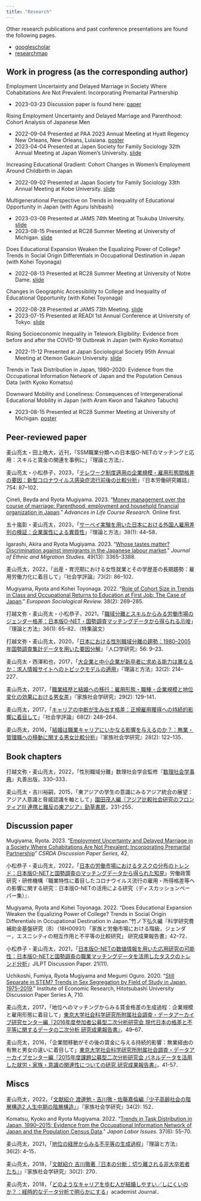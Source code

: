 ```yaml
---
title: "Research"
---
```


Other research publications and past conference presentations are found the following pages.

-   [googlescholar](https://scholar.google.co.jp/citations?user=oJnisc0AAAAJ)
-   [researchmap](https://researchmap.jp/mugiyama)

## Work in progress (as the corresponding author)

Employment Uncertainty and Delayed Marriage in Society Where Cohabitations Are Not Prevalent: Incorporating Premarital Partnership

-   2023-03-23 Discussion paper is found here: [paper](https://csrdadps.com/paper/42)

Rising Employment Uncertainty and Delayed Marriage and Parenthood: Cohort Analysis of Japanese Men

-   2022-09-04 Presented at PAA 2023 Annual Meeting at Hyatt Regency New Orleans, New Orleans, Luisiana. [poster](https://researchmap.jp/mugiyama/presentations/41665921)
-   2023-04-04 Presented at Japen Society for Family Sociology 32th Annual Meeting at Japan Women's University. [slide](https://researchmap.jp/mugiyama/presentations/38562818)

Increasing Educational Gradient: Cohort Changes in Women’s Employment Around Childbirth in Japan

-   2022-09-02 Presented at Japan Society for Family Sociology 33th Annual Meeting at Kobe University. [slide](https://researchmap.jp/mugiyama/presentations/42833861)

Multigenerational Perspective on Trends in Inequality of Educational Opportunity in Japan (with Aguru Ishibashi)

- 2023-03-08 Presented at JAMS 74th Meeting at Tsukuba University. [slide](https://researchmap.jp/mugiyama/presentations/41548059)
- 2023-08-15 Presented at RC28 Summer Meeting at University of Michigan. [slide](https://researchmap.jp/mugiyama/presentations/41971649)

Does Educational Expansion Weaken the Equalizing Power of College? Trends in Social Origin Differentials in Occupational Destination in Japan (with Kohei Toyonaga)

-   2022-08-13 Presented at RC28 Summer Meeting at University of Notre Dame. [slide](https://researchmap.jp/mugiyama/presentations/38562818)

Changes in Geographic Accessibility to College and Inequality of Educational Opportunity (with Kohei Toyonaga)

-   2022-08-28 Presented at JAMS 73th Meeting.  [slide](https://researchmap.jp/mugiyama/presentations/38562818)
-   2023-07-15 Presented at READI 1st Annual Conference at University of Tokyo. [slide](https://researchmap.jp/mugiyama/presentations/42557130)

Rising Socioeconomic Inequality in Telework Eligibility: Evidence from before and after the COVID-19 Outbreak in Japan (with Kyoko Komatsu)

-   2022-11-12 Presented at Japan Sociological Society 95th Annual Meeting at Otemon Gakuin University. [slide](https://researchmap.jp/mugiyama/presentations/40475337)

Trends in Task Distribution in Japan, 1980--2020: Evidence from the Occupational Information Network of Japan and the Population Census Data (with Kyoko Komatsu)

Downward Mobility and Loneliness: Consequences of Intergenerational Educational Mobility in Japan (with Aram Kwon and Takahiro Tabuchi)

- 2023-08-15 Presented at RC28 Summer Meeting at University of Michigan. [poster](https://researchmap.jp/mugiyama/presentations/41971642)

## Peer-reviewed paper

麦山亮太・田上皓大，近刊，「SSM職業分類への日本版O-NETのマッチングと応用：スキルと賃金の関連を事例に」『理論と方法』．

麦山亮太・小松恭子，2023，「[テレワーク制度適用の企業規模・雇用形態間格差の要因：新型コロナウイルス感染症流行前後の比較分析](https://www.jil.go.jp/institute/zassi/backnumber/2023/05/index.html)」『日本労働研究雑誌』754: 87–102．

Çineli, Beyda and Ryota Mugiyama. 2023. "[Money management over the course of marriage: Parenthood, employment and household financial organization in Japan](https://doi.org/10.1016/j.alcr.2023.100544)." *Advances in Life Course Research.* Online first.

五十嵐彰・麦山亮太，2023，「[サーベイ実験を用いた日本における外国人雇用差別の検証：企業属性による異質性](https://doi.org/10.11218/ojjams.38.44)」『理論と方法』38(1): 44--58．

Igarashi, Akira and Ryota Mugiyama. 2023. "[Whose tastes matter? Discrimination against immigrants in the Japanese labour market](https://doi.org/10.1080/1369183X.2022.2163230)." *Journal of Ethnic and Migration Studies.* 49(13): 3365--3388.

麦山亮太，2022，「出産・育児期における女性就業とその学歴差の長期趨勢：雇用労働力化に着目して」『社会学評論』73(2): 86--102．

Mugiyama, Ryota and Kohei Toyonaga. 2022. "[Role of Cohort Size in Trends in Class and Occupational Returns to Education at First Job: The Case of Japan](https://doi.org/10.1093/esr/jcab037)." *European Sociological Review.* 38(2): 269--285.

打越文弥・麦山亮太・小松恭子，2021，「[職域分離とスキルからみる労働市場のジェンダー格差：日本版O-NET・国勢調査マッチングデータから得られる示唆](https://doi.org/10.11218/ojjams.36.65)」『理論と方法』36(1): 65--82．（特集論文）

打越文弥・麦山亮太，2020，「[日本における性別職域分離の趨勢：1980--2005年国勢調査集計データを用いた要因分解](https://doi.org/10.24454/jps.1901001)」『人口学研究』56: 9--23．

麦山亮太・西澤和也，2017，「[大企業と中小企業が新卒者に求める能力は異なるか：求人情報サイトへのトピックモデルの適用](https://doi.org/10.11218/ojjams.32.214)」『理論と方法』32(2): 214--227．

麦山亮太，2017，「[職業経歴と結婚への移行：雇用形態・職種・企業規模と地位変化の効果における男女差](https://doi.org/10.4234/jjoffamilysociology.29.129)」『家族社会学研究』29(2): 129--141．

麦山亮太，2017，「[キャリアの中断が生み出す格差：正規雇用獲得への持続的影響に着目して](https://doi.org/10.4057/jsr.68.248)」『社会学評論』68(2): 248--264．

麦山亮太，2016，「[結婚は職業キャリアにいかなる影響を与えるのか？：無業・管理職への移動に関する男女比較分析](https://doi.org/10.4234/jjoffamilysociology.28.122)」『家族社会学研究』28(2): 122--135．

## Book chapters

打越文弥・麦山亮太，2022，「性別職域分離」数理社会学会監修『[数理社会学事典](https://www.maruzen-publishing.co.jp/item/?book_no=304405)』丸善出版，330–333．

麦山亮太・吉川裕嗣，2015，「東アジアの学生の意識にみるアジア統合の展望：アジア人意識と脅威認識を軸として」[園田茂人編『アジア比較社会研究のフロンティアⅢ 連携と離反の東アジア』勁草書房](http://www.keisoshobo.co.jp/book/b193739.html)，231-255．

## Discussion paper

Mugiyama, Ryota. 2023. "[Employment Uncertainty and Delayed Marriage in a Society Where Cohabitations Are Not Prevalent: Incorporating Premarital Partnership](https://csrdadps.com/paper/42)" *CSRDA Discussion Paper Series,* 42. 

小松恭子・麦山亮太，2022，「[日本の労働市場におけるタスクの分布のトレンド：日本版O-NETと国勢調査のマッチングデータから得られた知見](https://www.jil.go.jp/tokusyu/covid-19/dp/202203/docs/DP4.pdf)」労働政策研究・研修機構『職業特性に着目したコロナウイルス流行の雇用・所得格差等への影響に関する研究：日本版O-NETの活用による研究（ディスカッションペーパー集）』．

Mugiyama, Ryota and Kohei Toyonaga. 2022. "Does Educational Expansion Weaken the Equalizing Power of College? Trends in Social Origin Differentials in Occupational Destination in Japan."竹ノ下弘久編『科学研究費補助金基盤研究（B）（18H00931）「家族と労働市場における階級，ジェンダー，エスニシティの相互作用と不平等の比較研究」 研究成果報告書』42--72．

小松恭子・麦山亮太，2021，「[日本版O-NETの数値情報を用いた応用研究の可能性：日本版O-NETと国勢調査の職業マッチングデータを活用したタスクのトレンド分析](https://www.jil.go.jp/institute/discussion/2021/21-11.html)」JILPT Discussion Paper. 21(11).

Uchikoshi, Fumiya, Ryota Mugiyama and Megumi Oguro. 2020. "[Still Separate in STEM? Trends in Sex Segregation by Field of Study in Japan, 1975--2019](http://www.ier.hit-u.ac.jp/Common/publication/DP/DPS-A710.pdf)." Institute of Economic Research, Hitotsubashi University Discussion Paper Series A, 710.

麦山亮太，2017，「地位へのマッチングからみる賃金格差の生成過程：企業規模と雇用形態に着目して」[東京大学社会科学研究所附属社会調査・データアーカイブ研究センター編『2016年度参加者公募型二次分析研究会 現代日本の格差と不平等に関するデータの二次分析 研究成果報告書』](http://csrda.iss.u-tokyo.ac.jp/rps/RPS059.pdf)，49--67．

麦山亮太，2016，「企業間移動がその後の賃金に与える持続的影響：無業経由の有無と男女の違いに着目して」[東京大学社会科学研究所附属社会調査・データアーカイブセンター編『2015年度課題公募型二次分析研究会 パネルデータを活用した就労・家族・意識の関連性についての研究 研究成果報告書』](http://csrda.iss.u-tokyo.ac.jp/rps/RPS056.pdf)，41-57．

## Miscs

麦山亮太，2022，「[文献紹介 渡邊勉・吉川徹・佐藤嘉倫編『少子高齢社会の階層構造2 人生中期の階層構造』](https://doi.org/10.4234/jjoffamilysociology.34.152)」『家族社会学研究』34(2): 152．

Komatsu, Kyoko and Ryota Mugiyama. 2022. "[Trends in Task Distribution in Japan, 1990--2015: Evidence from the Occupational Information Network of Japan and the Population Census Data](https://www.jil.go.jp/english/jli/documents/2022/037-06.pdf)." *Japan Labor Issues*. 37(6): 55--70.

麦山亮太，2021，「[地位の経歴からみる不平等の生成過程](https://doi.org/10.11218/ojjams.36.4)」『理論と方法』36(2): 4--15．

麦山亮太，2018，「[文献紹介 吉川徹著『日本の分断：切り離される非大卒若者たち』](https://doi.org/10.4234/jjoffamilysociology.30.270)」『家族社会学研究』30(2): 270．

麦山亮太，2018，「[どのようなキャリアを歩む人が結婚しやすい／しにくいのか？：経時的なデータ分析で明らかにする](https://academist-cf.com/journal/?p=8734)」academist Journal．
